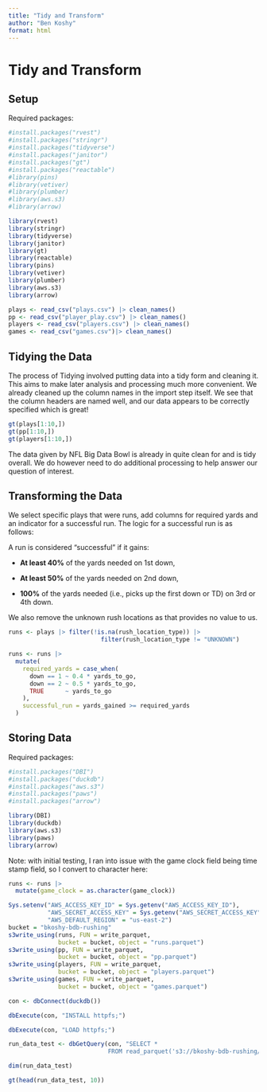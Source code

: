 ```yaml
---
title: "Tidy and Transform"
author: "Ben Koshy"
format: html
---
```


# Tidy and Transform

## Setup

Required packages:

```r
#install.packages("rvest")
#install.packages("stringr")
#install.packages("tidyverse")
#install.packages("janitor")
#install.packages("gt")
#install.packages("reactable")
#library(pins)
#library(vetiver)
#library(plumber)
#library(aws.s3)
#library(arrow)

library(rvest)
library(stringr)
library(tidyverse)
library(janitor)
library(gt)
library(reactable)
library(pins)
library(vetiver)
library(plumber)
library(aws.s3)
library(arrow)
```

```r
plays <- read_csv("plays.csv") |> clean_names()
pp <- read_csv("player_play.csv") |> clean_names()
players <- read_csv("players.csv") |> clean_names()
games <- read_csv("games.csv")|> clean_names()
```

## Tidying the Data

The process of Tidying involved putting data into a tidy form and cleaning it. This aims to make later analysis and processing much more convenient. We already cleaned up the column names in the import step itself. We see that the column headers are named well, and our data appears to be correctly specified which is great!

```r
gt(plays[1:10,])
gt(pp[1:10,])
gt(players[1:10,])
```

The data given by NFL Big Data Bowl is already in quite clean for and is tidy overall. We do however need to do additional processing to help answer our question of interest.

## Transforming the Data

We select specific plays that were runs, add columns for required yards and an indicator for a successful run. The logic for a successful run is as follows:

A run is considered "successful" if it gains:

-   **At least 40%** of the yards needed on 1st down,

-   **At least 50%** of the yards needed on 2nd down,

-   **100%** of the yards needed (i.e., picks up the first down or TD) on 3rd or 4th down.

We also remove the unknown rush locations as that provides no value to us.

```r
runs <- plays |> filter(!is.na(rush_location_type)) |>
                          filter(rush_location_type != "UNKNOWN")

runs <- runs |>
  mutate(
    required_yards = case_when(
      down == 1 ~ 0.4 * yards_to_go,
      down == 2 ~ 0.5 * yards_to_go,
      TRUE      ~ yards_to_go
    ),
    successful_run = yards_gained >= required_yards
  )
```

## Storing Data

Required packages:

```r
#install.packages("DBI")
#install.packages("duckdb")
#install.packages("aws.s3")
#install.packages("paws")
#install.packages("arrow")

library(DBI)
library(duckdb)
library(aws.s3)
library(paws)
library(arrow)
```

Note: with initial testing, I ran into issue with the game clock field being time stamp field, so I convert to character here:

```r
runs <- runs |>
  mutate(game_clock = as.character(game_clock))

```

```r
Sys.setenv("AWS_ACCESS_KEY_ID" = Sys.getenv("AWS_ACCESS_KEY_ID"),
           "AWS_SECRET_ACCESS_KEY" = Sys.getenv("AWS_SECRET_ACCESS_KEY"),
           "AWS_DEFAULT_REGION" = "us-east-2")
bucket = "bkoshy-bdb-rushing"
s3write_using(runs, FUN = write_parquet, 
              bucket = bucket, object = "runs.parquet")
s3write_using(pp, FUN = write_parquet, 
              bucket = bucket, object = "pp.parquet")
s3write_using(players, FUN = write_parquet, 
              bucket = bucket, object = "players.parquet")
s3write_using(games, FUN = write_parquet, 
              bucket = bucket, object = "games.parquet")
```

```r
con <- dbConnect(duckdb())

dbExecute(con, "INSTALL httpfs;")
```

```r
dbExecute(con, "LOAD httpfs;")
```

```r
run_data_test <- dbGetQuery(con, "SELECT * 
                            FROM read_parquet('s3://bkoshy-bdb-rushing/runs.parquet');")

dim(run_data_test)
```

```r
gt(head(run_data_test, 10))
```
